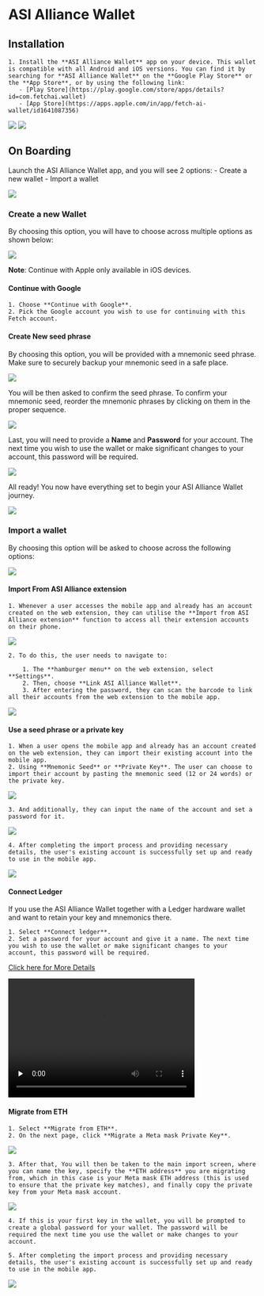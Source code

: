 # ASI Alliance Wallet

## Installation

    1. Install the **ASI Alliance Wallet** app on your device. This wallet is compatible with all Android and iOS versions. You can find it by searching for **ASI Alliance Wallet** on the **Google Play Store** or the **App Store**, or by using the following link:
       - [Play Store](https://play.google.com/store/apps/details?id=com.fetchai.wallet)
       - [App Store](https://apps.apple.com/in/app/fetch-ai-wallet/id1641087356)

![](src/images/guides/wallet/mobile_android.png)
![](src/images/guides/wallet/mobile_iOS.png)

## On Boarding

Launch the ASI Alliance Wallet app, and you will see 2 options:
       - Create a new wallet
       - Import a wallet

![](src/images/guides/wallet/mobile_2.png)

### Create a new Wallet

By choosing this option, you will have to choose across multiple options as shown below:

![](src/images/guides/wallet/mobile_3.png)

**Note**: Continue with Apple only available in iOS devices.

#### Continue with Google

    1. Choose **Continue with Google**.
    2. Pick the Google account you wish to use for continuing with this Fetch account.

#### Create New seed phrase

By choosing this option, you will be provided with a mnemonic seed phrase. Make sure to securely backup your mnemonic seed in a safe place.

![](src/images/guides/wallet/mobile_5.png)

You will be then asked to confirm the seed phrase. To confirm your mnemonic seed, reorder the mnemonic phrases by clicking on them in the proper sequence.

![](src/images/guides/wallet/mobile_13.png)

Last, you will need to provide a **Name** and **Password** for your account. The next time you wish to use the wallet or make significant changes to your account, this password will be required.

![](src/images/guides/wallet/mobile_7.png)

All ready! You now have everything set to begin your ASI Alliance Wallet journey.

![](src/images/guides/wallet/mobile_8.png)

### Import a wallet

By choosing this option will be asked to choose across the following options:

![](src/images/guides/wallet/mobile_9.png)

#### Import From ASI Alliance extension

    1. Whenever a user accesses the mobile app and already has an account created on the web extension, they can utilise the **Import from ASI Alliance extension** function to access all their extension accounts on their phone.

![](src/images/guides/wallet/mobile_10.png)

    2. To do this, the user needs to navigate to:

        1. The **hamburger menu** on the web extension, select **Settings**.
        2. Then, choose **Link ASI Alliance Wallet**.
        3. After entering the password, they can scan the barcode to link all their accounts from the web extension to the mobile app.

![](src/images/guides/wallet/mobile_8.png)

#### Use a seed phrase or a private key

    1. When a user opens the mobile app and already has an account created on the web extension, they can import their existing account into the mobile app.
    2. Using **Mnemonic Seed** or **Private Key**. The user can choose to import their account by pasting the mnemonic seed (12 or 24 words) or the private key.

![](src/images/guides/wallet/mobile_6.png)

    3. And additionally, they can input the name of the account and set a password for it.

![](src/images/guides/wallet/mobile_7.png)

    4. After completing the import process and providing necessary details, the user's existing account is successfully set up and ready to use in the mobile app.

![](src/images/guides/wallet/mobile_8.png)

#### Connect Ledger

If you use the ASI Alliance Wallet together with a Ledger hardware wallet and want to retain your key and mnemonics there.

    1. Select **Connect ledger**.
    2. Set a password for your account and give it a name. The next time you wish to use the wallet or make significant changes to your account, this password will be required.
[Click here for More Details](/guides/fetch-network/asi-wallet/mobile-wallet/ledger-guide)

<video width="377" height="240" controls preload="none">
      <source src="https://github.com/fetchai/fetch-wallet/assets/137136919/15d96d12-1da2-4a9b-aa65-e1b554f4b671" type="video/mp4" />
      <track
        src="/path/to/captions.vtt"
        kind="subtitles"
        srcLang="en"
        label="English"
      />
      Your browser does not support the video tag.
</video>

#### Migrate from ETH

    1. Select **Migrate from ETH**.
    2. On the next page, click **Migrate a Meta mask Private Key**.

![](src/images/guides/wallet/mobile_9.png)

    3. After that, You will then be taken to the main import screen, where you can name the key, specify the **ETH address** you are migrating from, which in this case is your Meta mask ETH address (this is used to ensure that the private key matches), and finally copy the private key from your Meta mask account.

![](src/images/guides/wallet/mobile_17.png)

    4. If this is your first key in the wallet, you will be prompted to create a global password for your wallet. The password will be required the next time you use the wallet or make changes to your account.

    5. After completing the import process and providing necessary details, the user's existing account is successfully set up and ready to use in the mobile app.

![](src/images/guides/wallet/mobile_8.png)

